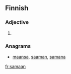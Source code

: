 ==Finnish==

===Adjective===
{{head|fi|adjective form}}

# {{fi-form of|type=adjective|case=illative|pl=singular|sama}}

===Anagrams===
* [[maansa#Finnish|maansa]], [[saaman#Finnish|saaman]], [[samana#Finnish|samana]]

[[fr:samaan]]